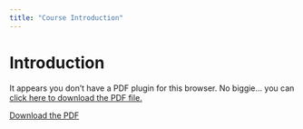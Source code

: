 ```yaml
---
title: "Course Introduction"
---
```



<!-- <div class="wrapper"> -->
<!-- <div class="h_iframe"> -->
<!-- <iframe src="00_CourseIntroduction/00_CourseIntroduction.html" frameborder="0" align="center" allowfullscreen></iframe> -->
<!-- </div> -->
<!-- Click on presentation then use arrow keys to progress. -->
<!-- </div> -->


# Introduction

<object data="00_CourseIntroduction/Intro.pdf" type="application/pdf" width="100%" height="600px"> 
  <p>It appears you don't have a PDF plugin for this browser.
   No biggie... you can <a href="00_CourseIntroduction/Intro.pdf">click here to
  download the PDF file.</a></p>  
 </object>
 </div>
 <p><a href="00_CourseIntroduction/Intro.pdf">Download the PDF</a></p>  
